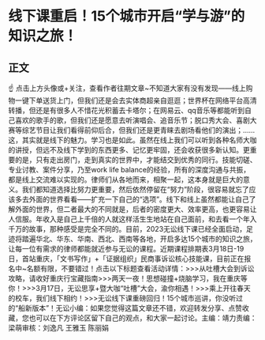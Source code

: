 # 线下课重启！15个城市开启“学与游”的知识之旅！
## 正文
☝ 点击上方头像或+关注，查看作者往期文章~不知道大家有没有发现——线上购物一键下单送货上门，但我们还是会去实体商超亲自逛逛；世界杯在网络平台高清转播，但还是有很多人不惜花光积蓄去卡塔尔；在网易云、qq音乐等都能听到自己喜欢的歌手的歌，但我们还是愿意去听演唱会、追音乐节；脱口秀大会、喜剧大赛等综艺节目让我们看得前仰后合，但我们还是更青睐去剧场看他们的演出；……这，其实就是线下的魅力。学习也是如此。虽然在线上我们可以听到各种名师大咖的讲授，但远不及线下学到的东西更多、记忆更牢固，还会收获很多新认知。更重要的是，只有走出房门，走到真实的世界中，才能结交到优秀的同行。技能切磋、专业讨教、案件分享，乃至work life balance的经验，所有的深度沟通与共振，都是线上交流难以实现的。律师们从各地而来，相聚一起，这本身就是巨大的意义。我们都知道选择比努力更重要，然后依然停留在“努力”阶段，很容易就忘了应该多去外面的世界看看——扩充一下自己的“选项”。线下和线上虽然都能让自己了解外面的世界，但二者最大的不同就是，后者的密度更大、效率更高，也更容易让人信服。年收入是自己上千倍的人就这样活生生地站在自己面前，和去看一个年入千万的故事，那种感受是完全不同的。目前，2023无讼线下课已经全面启动，足迹将踏遍华北、华东、华南、西北、西南等各地，开启多达15个城市的知识之旅，让每一位有需求的律师都能就近参与无讼的课程。近期课程排期表3月18日-19日，首站重庆，「文书写作」+「证据组织」民商事诉讼核心技能课，目前正在报名中~名额有限，不要错过！点击以下标题查看活动详情：>>>从吐槽大会到诉讼攻略，请收好重庆行宝藏指南>>>两天一夜！思想碰撞+烧脑学习，我在重庆等你！>>>3月17日，无讼思享+暨大咖“吐槽”大会，渝你相遇！>>>乘上开往春天的校车，我们线下相约！>>>无讼线下课重磅回归！15个城市巡讲，你没听过的“船新版本”！无讼小编：如果您觉得这篇文章还不错，欢迎转发分享、点赞收藏，您也可以在下方评论区留下自己的观点，和大家一起讨论。主编：靖力责编：梁萌审核：刘逸凡 王雅玉 陈丽娟